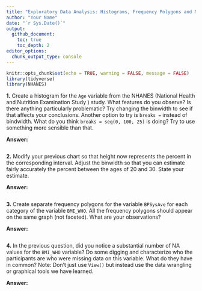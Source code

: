 ```yaml
---
title: "Exploratory Data Analysis: Histograms, Frequency Polygons and More" 
author: "Your Name"
date: "`r Sys.Date()`"
output: 
  github_document: 
    toc: true
    toc_depth: 2
editor_options: 
  chunk_output_type: console
---
```


```r
knitr::opts_chunk$set(echo = TRUE, warning = FALSE, message = FALSE)
library(tidyverse)
library(NHANES)
```



**1.** Create a histogram for the `Age` variable from the NHANES (National Health and Nutrition Examination Study ) study. What features do you observe? Is there anything particularly problematic? Try changing the binwidth to see if that affects your conclusions.  Another option to try is `breaks =` instead of bindwidth. What do you think `breaks = seq(0, 100, 25)` is doing? Try to use something more sensible than that. 

**Answer:**  

```r

```



**2.** Modify your previous chart so that height now represents the percent in the corresponding interval. Adjust the binwidth so that you can estimate fairly accurately the percent between the ages of 20 and 30. State your estimate. 

**Answer:**  

```r

```



**3.** Create separate frequency polygons for the variable `BPSysAve` for each category of the variable `BMI_WHO`. All the frequency polygons should appear on the same graph (not faceted). What are your observations? 

**Answer:**  


```r

```



**4.** In the previous question, did you notice a substantial number of NA values for the `BMI_WHO` variable? Do some digging and characterize who the participants are who were missing data on this variable. What do they have in common? Note: Don't just use `View()` but instead use the data wrangling or graphical tools we have learned. 

**Answer:**


```r

```

